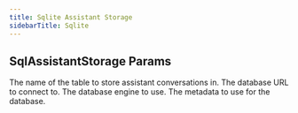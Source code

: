 ```yaml
---
title: Sqlite Assistant Storage
sidebarTitle: Sqlite
---
```


## SqlAssistantStorage Params

<ResponseField name="table_name" type="str">
  The name of the table to store assistant conversations in.
</ResponseField>
<ResponseField name="db_url" type="str">
  The database URL to connect to.
</ResponseField>
<ResponseField name="db_engine" type="Engine">
  The database engine to use.
</ResponseField>
<ResponseField name="metadata" type="MetaData">
  The metadata to use for the database.
</ResponseField>
